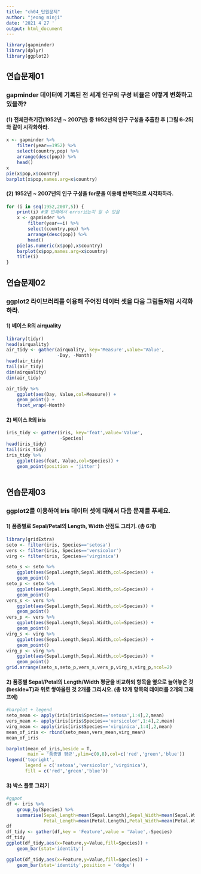 ```yaml
---
title: "ch04_단원문제"
author: "jeong minji"
date: '2021 4 27 '
output: html_document
---
```


```r
library(gapminder)
library(dplyr)
library(ggplot2)
```

## 연습문제01
### gapminder 데이터에 기록된 전 세계 인구의 구성 비율은 어떻게 변화하고 있을까?
#### (1) 전체관측기간(1952년 ~ 2007년) 중 1952년의 인구 구성을 추출한 후 [그림 6-25]와 같이 시각화하라.
```r
x <- gapminder %>% 
    filter(year==1952) %>%
    select(country,pop) %>%
    arrange(desc(pop)) %>%
    head()
x
pie(x$pop,x$country)    
barplot(x$pop,names.arg=x$country)

```

#### (2) 1952년 ~ 2007년의 인구 구성을 for문을 이용해 반복적으로 시각화하라.
```r
for (i in seq(1952,2007,5)) {
    print(i) #몇 번째에서 error났는지 알 수 있음
    x <- gapminder %>% 
        filter(year==i) %>% 
        select(country,pop) %>% 
        arrange(desc(pop)) %>% 
        head()
    pie(as.numeric(x$pop),x$country)
    barplot(x$pop,names.arg=x$country)
    title(i)
}
```

## 연습문제02
### ggplot2 라이브러리를 이용해 주어진 데이터 셋을 다음 그림들처럼 시각화하라.
#### 1) 베이스 R의 airquality
```r
library(tidyr)
head(airquality)
air_tidy <- gather(airquality, key='Measure',value='Value',
                   -Day, -Month)
head(air_tidy)
tail(air_tidy)
dim(airquality)
dim(air_tidy)

air_tidy %>% 
    ggplot(aes(Day, Value,col=Measure)) +
    geom_point() +
    facet_wrap(~Month)
```

#### 2) 베이스 R의 iris
```r
iris_tidy <- gather(iris, key='feat',value='Value',
                    -Species)
head(iris_tidy)
tail(iris_tidy)
iris_tidy %>%
    ggplot(aes(feat, Value,col=Species)) +
    geom_point(position = 'jitter')
    
```

## 연습문제03
### ggplot2를 이용하여 Iris 데이터 셋에 대해서 다음 문제를 푸세요.
#### 1) 품종별로 Sepal/Petal의 Length, Width 산점도 그리기. (총 6개)
```r
library(gridExtra)
seto <- filter(iris, Species=='setosa')
vers <- filter(iris, Species=='versicolor')
virg <- filter(iris, Species=='virginica')

seto_s <- seto %>% 
    ggplot(aes(Sepal.Length,Sepal.Width,col=Species)) +
    geom_point()
seto_p <- seto %>% 
    ggplot(aes(Sepal.Length,Sepal.Width,col=Species)) +
    geom_point()
vers_s <- vers %>% 
    ggplot(aes(Sepal.Length,Sepal.Width,col=Species)) +
    geom_point()
vers_p <- vers %>% 
    ggplot(aes(Sepal.Length,Sepal.Width,col=Species)) +
    geom_point()
virg_s <- virg %>% 
    ggplot(aes(Sepal.Length,Sepal.Width,col=Species)) +
    geom_point()
virg_p <- virg %>% 
    ggplot(aes(Sepal.Length,Sepal.Width,col=Species)) +
    geom_point()
grid.arrange(seto_s,seto_p,vers_s,vers_p,virg_s,virg_p,ncol=2)
```
#### 2) 품종별 Sepal/Petal의 Length/Width 평균을 비교하되 항목을 옆으로 늘어놓은 것(beside=T)과 위로 쌓아올린 것 2개를 그리시오. (총 12개 항목의 데이터를 2개의 그래프에)

```r
#barplot + legend
seto_mean <- apply(iris[iris$Species=='setosa',1:4],2,mean)
vers_mean <- apply(iris[iris$Species=='versicolor',1:4],2,mean)
virg_mean <- apply(iris[iris$Species=='virginica',1:4],2,mean)
mean_of_iris <- rbind(seto_mean,vers_mean,virg_mean)
mean_of_iris

barplot(mean_of_iris,beside = T,
        main = '품종별 평균',ylim=c(0,8),col=c('red','green','blue'))
legend('topright',
       legend = c('setosa','versicolor','virginica'),
       fill = c('red','green','blue'))

```
#### 3) 박스 플롯 그리기

```r
#ggpot
df <- iris %>% 
    group_by(Species) %>% 
    summarise(Sepal_Length=mean(Sepal.Length),Sepal_Width=mean(Sepal.Width),
              Petal_Length=mean(Petal.Length),Petal_Width=mean(Petal.Width))
df
df_tidy <- gather(df,key = 'Feature',value = 'Value',-Species)
df_tidy
ggplot(df_tidy,aes(x=Feature,y=Value,fill=Species)) +
    geom_bar(stat='identity')

ggplot(df_tidy,aes(x=Feature,y=Value,fill=Species)) + 
    geom_bar(stat='identity',position = 'dodge')
```

```r


```

